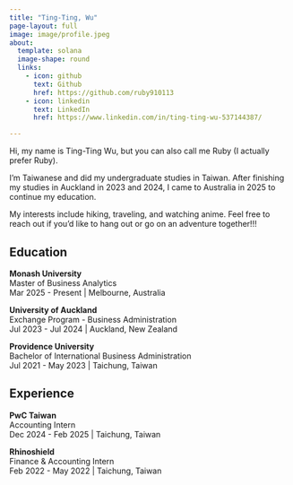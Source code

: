 ```yaml
---
title: "Ting-Ting, Wu"
page-layout: full
image: image/profile.jpeg
about:
  template: solana        
  image-shape: round     
  links:
    - icon: github
      text: Github
      href: https://github.com/ruby910113
    - icon: linkedin            
      text: LinkedIn
      href: https://www.linkedin.com/in/ting-ting-wu-537144387/

---
```


Hi, my name is Ting-Ting Wu, but you can also call me Ruby (I actually prefer Ruby).

I’m Taiwanese and did my undergraduate studies in Taiwan. After finishing my studies in Auckland in 2023 and 2024, I came to Australia in 2025 to continue my education.

My interests include hiking, traveling, and watching anime. Feel free to reach out if you’d like to hang out or go on an adventure together!!!

## Education

**Monash University**  
Master of Business Analytics  
Mar 2025 - Present | Melbourne, Australia

**University of Auckland**  
Exchange Program - Business Administration  
Jul 2023 - Jul 2024 | Auckland, New Zealand

**Providence University**  
Bachelor of International Business Administration  
Jul 2021 - May 2023 | Taichung, Taiwan

## Experience

**PwC Taiwan**  
Accounting Intern  
Dec 2024 - Feb 2025 | Taichung, Taiwan

**Rhinoshield**  
Finance & Accounting Intern  
Feb 2022 - May 2022 | Taichung, Taiwan
